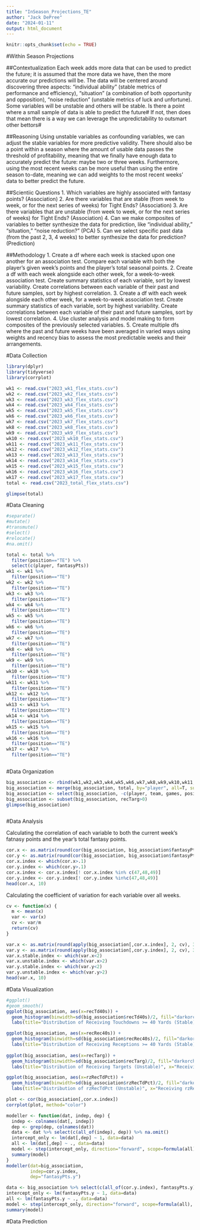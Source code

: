 ```yaml
---
title: "InSeason_Projections_TE"
author: "Jack DePree"
date: "2024-01-11"
output: html_document
---
```


```r
knitr::opts_chunk$set(echo = TRUE)
```

#Within Season Projections

##Contextualization
Each week adds more data that can be used to predict the future; it is assumed that the more data we have, then the more accurate our predictions will be. The data will be centered around discovering three aspects: "individual ability" (stable metrics of performance and efficiency), "situation" (a combination of both opportunity and opposition), "noise reduction" (unstable metrics of luck and unfortune).  Some variables will be unstable and others will be stable. Is there a point where a small sample of data is able to predict the future# If not, then does that mean there is a way we can leverage the unpredictability to outsmart other bettors#

##Reasoning
Using unstable variables as confounding variables, we can adjust the stable variables for more predictive validity. There should also be a point within a season where the amount of usable data passes the threshold of profitability, meaning that we finally have enough data to accurately predict the future: maybe two or three weeks. Furthermore, using the most recent weeks can be more useful than using the entire season to-date, meaning we can add weights to the most recent weeks' data to better predict the future. 

##Scientiic Questions
1. Which variables are highly associated with fantasy points? (Association)
2. Are there variables that are stable (from week to week, or for the next series of weeks) for Tight Ends? (Association)
3. Are there variables that are unstable (from week to week, or for the next series of weeks) for Tight Ends? (Association)
4. Can we make composites of variables to better synthesize the data for prediction, like "individual ability," "situation," "noise reduction?" (PCA)
5. Can we select specific past data (from the past 2, 3, 4 weeks) to better synthesize the data for prediction? (Prediction)

##Methodology
1. Create a df where each week is stacked upon one another for an association test. Compare each variable with both the player's given week's points and the player's total seasonal points.
2. Create a df with each week alongside each other week, for a week-to-week association test. Create summary statistics of each variable, sort by lowest variability. Create correlations between each variable of their past and future samples, sort by highest correlation. 
3. Create a df with each week alongside each other week, for a week-to-week association test. Create summary statistics of each variable, sort by highest variability. Create correlations between each variable of their past and future samples, sort by lowest correlation.
4. Use cluster analysis and model making to form composites of the previously selected variables.
5. Create multiple dfs where the past and future weeks have been averaged in varied ways using weights and recency bias to assess the most predictable weeks and their arrangements.

#Data Collection
```r
library(dplyr)
library(tidyverse)
library(corrplot)

wk1 <- read.csv("2023_wk1_flex_stats.csv")
wk2 <- read.csv("2023_wk2_flex_stats.csv")
wk3 <- read.csv("2023_wk3_flex_stats.csv")
wk4 <- read.csv("2023_wk4_flex_stats.csv")
wk5 <- read.csv("2023_wk5_flex_stats.csv")
wk6 <- read.csv("2023_wk6_flex_stats.csv")
wk7 <- read.csv("2023_wk7_flex_stats.csv")
wk8 <- read.csv("2023_wk8_flex_stats.csv")
wk9 <- read.csv("2023_wk9_flex_stats.csv")
wk10 <- read.csv("2023_wk10_flex_stats.csv")
wk11 <- read.csv("2023_wk11_flex_stats.csv")
wk12 <- read.csv("2023_wk12_flex_stats.csv")
wk13 <- read.csv("2023_wk13_flex_stats.csv")
wk14 <- read.csv("2023_wk14_flex_stats.csv")
wk15 <- read.csv("2023_wk15_flex_stats.csv")
wk16 <- read.csv("2023_wk16_flex_stats.csv")
wk17 <- read.csv("2023_wk17_flex_stats.csv")
total <- read.csv("2023_total_flex_stats.csv")

glimpse(total)
```

#Data Cleaning
```r
#separate()
#mutate()
#transmute()
#select()
#relocate()
#na.omit()

total <- total %>%
  filter(position=="TE") %>%
  select(c(player, fantasyPts))
wk1 <- wk1 %>%
  filter(position=="TE")
wk2 <- wk2 %>%
  filter(position=="TE")
wk3 <- wk3 %>%
  filter(position=="TE")
wk4 <- wk4 %>%
  filter(position=="TE")
wk5 <- wk5 %>%
  filter(position=="TE")
wk6 <- wk6 %>%
  filter(position=="TE")
wk7 <- wk7 %>%
  filter(position=="TE")
wk8 <- wk8 %>%
  filter(position=="TE")
wk9 <- wk9 %>%
  filter(position=="TE")
wk10 <- wk10 %>%
  filter(position=="TE")
wk11 <- wk11 %>%
  filter(position=="TE")
wk12 <- wk12 %>%
  filter(position=="TE")
wk13 <- wk13 %>%
  filter(position=="TE")
wk14 <- wk14 %>%
  filter(position=="TE")
wk15 <- wk15 %>%
  filter(position=="TE")
wk16 <- wk16 %>%
  filter(position=="TE")
wk17 <- wk17 %>%
  filter(position=="TE")
```

```r

```

#Data Organization
```r
big_association <- rbind(wk1,wk2,wk3,wk4,wk5,wk6,wk7,wk8,wk9,wk10,wk11,wk12,wk13,wk14,wk15,wk16,wk17)
big_association <- merge(big_association, total, by="player", all=T, suffixes=c(".x", ".y"))
big_association <- select(big_association, -c(player, team, games, position))
big_association <- subset(big_association, recTarg>0)
glimpse(big_association)
```

```r

```

#Data Analysis

Calculating the correlation of each variable to both the current week's fatnasy points and the year's total fantasy points.
```r
cor.x <- as.matrix(round(cor(big_association, big_association$fantasyPts.x, use="complete.obs"), 3))
cor.y <- as.matrix(round(cor(big_association, big_association$fantasyPts.y, use="complete.obs"), 3))
cor.x.index <- which(cor.x>.1)
cor.y.index <- which(cor.y>.1)
cor.x.index <- cor.x.index[! cor.x.index %in% c(47,48,49)]
cor.y.index <- cor.y.index[! cor.y.index %in%c(47,48,49)]
head(cor.x, 10)
```

Calculating the coefficient of variation for each variable over all weeks.
```r
cv <- function(x) {
  m <- mean(x)
  var <- var(x)
  cv <- var/m
  return(cv)
}
```

```r
var.x <- as.matrix(round(apply(big_association[,cor.x.index], 2, cv), 3))
var.y <- as.matrix(round(apply(big_association[,cor.y.index], 2, cv), 3))
var.x.stable.index <- which(var.x<2)
var.x.unstable.index <- which(var.x>2)
var.y.stable.index <- which(var.y<2)
var.y.unstable.index <- which(var.y>2)
head(var.x, 10)
```

#Data Visualization
```r
#ggplot()
#geom_smooth()
ggplot(big_association, aes(x=recTd40s)) +
  geom_histogram(binwidth=sd(big_association$recTd40s)/2, fill="darkorchid4") +
  labs(title="Distribution of Receiving Touchdowns >= 40 Yards (Stable)", x="Receiving TDs >= 40yds per Game", y="")

ggplot(big_association, aes(x=recRec40s)) +
  geom_histogram(binwidth=sd(big_association$recRec40s)/2, fill="darkorchid4") +
  labs(title="Distribution of Receiving Receptions >= 40 Yards (Stable)", x="Receiving Recs >= 40yds per Game", y="")
      
ggplot(big_association, aes(x=recTarg)) +
  geom_histogram(binwidth=sd(big_association$recTarg)/2, fill="darkorchid4") +
  labs(title="Distribution of Receiving Targets (Unstable)", x="Receiving Targets per Game", y="")

ggplot(big_association, aes(x=rzRecTdPct)) +
  geom_histogram(binwidth=sd(big_association$rzRecTdPct)/2, fill="darkorchid4") +
  labs(title="Distribution of rzRecTdPct (Unstable)", x="Receiving rzRecTdPct per Game", y="")
```

```r
plot <- cor(big_association[,cor.x.index])
corrplot(plot, method="color")
```

```r
modeller <- function(dat, indep, dep) {
  indep <- colnames(dat[, indep])
  dep <- grep(dep, colnames(dat))
  data <- dat %>% select(c(all_of(indep), dep)) %>% na.omit()
  intercept_only <- lm(dat[,dep] ~ 1, data=data)
  all <- lm(dat[,dep] ~ ., data=data)
  model <- step(intercept_only, direction="forward", scope=formula(all), trace=0)
  summary(model)
}
modeller(dat=big_association,
         indep=cor.y.index,
         dep="fantasyPts.y")
```

```r
data <- big_association %>% select(c(all_of(cor.y.index), fantasyPts.y)) %>% na.omit()
intercept_only <- lm(fantasyPts.y ~ 1, data=data)
all <- lm(fantasyPts.y ~ ., data=data)
model <- step(intercept_only, direction="forward", scope=formula(all), trace=0)
summary(model)
```

#Data Prediction
```r

```